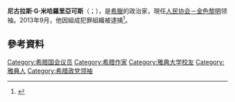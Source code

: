{{多個問題|
{{BLPsources}}
{{请求翻译|time=2015-08-30T12:31:48+00:00}}
{{Expand|time=2015-08-30T12:31:48+00:00}}
}}
{{Infobox Officeholder
|name          = 尼古拉斯·米哈羅里亞可斯
|native_name   = Νικόλαος Μιχαλολιάκος
|native_name_lang = el
|image         =
|office        = [[人民协会－金色黎明|人民协会－金色黎明總書記]]
|term_start    = 1993年<ref>{{cite news|title=Το κλούβιο «αβγό του φιδιού»|url=http://www.tovima.gr/relatedarticles/article/?aid=168197&dt=11/09/2005|accessdate=2020-10-08|archive-date=2014-09-24|archive-url=https://archive.is/20140924113632/http://www.tovima.gr/relatedarticles/article/?aid=168197&dt=11/09/2005|dead-url=no}}</ref>
|term_end      = 
|predecessor   = 黨派成立
|successor     = 
|office1       = [[希腊议会|希腊议会]]議員
|term_start1   = 2012年6月28日
|term_end1     = 2019年7月7日
|predecessor1  = 
|successor1    = 
|office2       = [[雅典|雅典]]理事會成員
|term_start2   = 2011年1月1日
|term_end2     = 2012年5月17日
|predecessor2  = 揚尼斯·沃迪蘇斯
|successor2    = 
|birth_date    = {{birth date and age|1957|12|6|df=y}}
|birth_place   = {{GRE}}[[雅典|雅典]]
|nationality   = [[希臘人|希臘人]]
|death_date    = 
|death_place   = 
|party = [[人民协会－金色黎明|人民协会－金色黎明]]
|otherparty = {{le|8月4日黨|4th of August Party}}<br>{{le|全國政治聯盟 (希臘)|National Political Union (Greece)|全國政治聯盟}}<br>{{le|愛國聯盟 (希臘)|Patriotic Alliance (Greece)|愛國聯盟}}
|spouse = {{link-el|艾蓮妮·朱如莉亞|Ελένη Ζαρούλια}}
|alma_mater = [[雅典大学|雅典大学]]
|occupation = 政治人物
|religion = [[希臘正教會|希臘正教會]]
|signature =
|footnotes =
|allegiance = {{flag|Greece|23px}}
|branch = [[希臘軍隊|希臘軍隊]]
}}

'''尼古拉斯·G·米哈羅里亞可斯'''（{{lang-el|Νικόλαος Γ. Μιχαλολιάκος}}；{{bd|1957年|12月6日}}），是[[希臘|希臘]]的政治家，現任[[人民协会－金色黎明|人民协会－金色黎明]]领袖。2013年9月，他因組成犯罪組織被逮捕<ref>{{Cite web |url=http://hk.crntt.com/doc/1027/6/9/2/102769280.html?coluid=7&kindid=0&docid=102769280 |title=中國評論新聞：希臘爆“反法西斯”浪潮　清剿極右政黨 |accessdate=2015-08-30 |archive-date=2016-03-04 |archive-url=https://web.archive.org/web/20160304091421/http://hk.crntt.com/doc/1027/6/9/2/102769280.html?coluid=7&kindid=0&docid=102769280 |dead-url=no }}</ref>。

==參考資料==
{{reflist}}

{{DEFAULTSORT:Michaloliakos, Nikolaos}}
[[Category:希腊国会议员|Category:希腊国会议员]]
[[Category:希腊作家|Category:希腊作家]]
[[Category:雅典大学校友|Category:雅典大学校友]]
[[Category:雅典人|Category:雅典人]]
[[Category:希腊政党领袖|Category:希腊政党领袖]]
